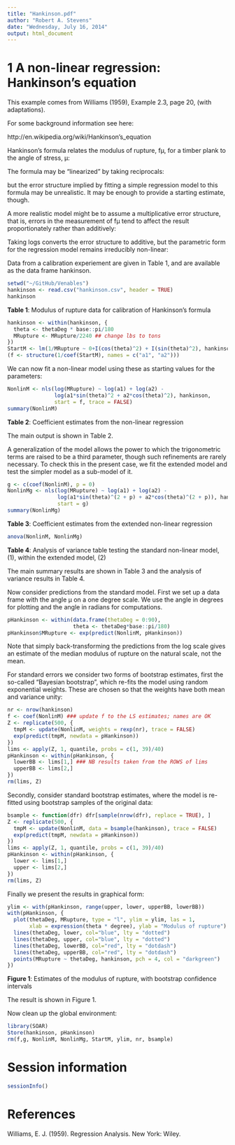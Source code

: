 ```yaml
---
title: "Hankinson.pdf"
author: "Robert A. Stevens"
date: "Wednesday, July 16, 2014"
output: html_document
---
```


# 1 A non-linear regression: Hankinson's equation

This example comes from Williams (1959), Example 2.3, page 20, (with adaptations).

For some background information see here:

http://en.wikipedia.org/wiki/Hankinson's_equation

Hankinson's formula relates the modulus of rupture, fµ, for a timber plank to the angle of stress, µ:
  
The formula may be "linearized" by taking reciprocals:
  
but the error structure implied by fitting a simple regression model to this formula may be unrealistic. It may be enough to provide a starting estimate, though.

A more realistic model might be to assume a multiplicative error structure, that is, errors in the measurement of fµ tend to affect the result proportionately rather than additively:
  
Taking logs converts the error structure to additive, but the parametric form for the regression model remains irreducibly non-linear:
  
Data from a calibration experiement are given in Table 1, and are available as the data frame hankinson.

```r
setwd("~/GitHub/Venables")
hankinson <- read.csv("hankinson.csv", header = TRUE)
hankinson
```

**Table 1**: Modulus of rupture data for calibration of Hankinson's formula

```r
hankinson <- within(hankinson, {
  theta <- thetaDeg * base::pi/180
  MRupture <- MRupture/2240 ## change lbs to tons
})
StartM <- lm(1/MRupture ~ 0+I(cos(theta)^2) + I(sin(theta)^2), hankinson)
(f <- structure(1/coef(StartM), names = c("a1", "a2")))
```

We can now fit a non-linear model using these as starting values for the parameters:

```r
NonlinM <- nls(log(MRupture) ~ log(a1) + log(a2) -
               log(a1*sin(theta)^2 + a2*cos(theta)^2), hankinson,
               start = f, trace = FALSE)
summary(NonlinM)
```

**Table 2**: Coefficient estimates from the non-linear regression

The main output is shown in Table 2.

A generalization of the model allows the power to which the trigonometric terms are raised to be a third parameter, though such refinements are rarely necessary. To check this in the present case, we fit the extended model and test the simpler model as a sub-model of it.

```r
g <- c(coef(NonlinM), p = 0)
NonlinMg <- nls(log(MRupture) ~ log(a1) + log(a2) -
                log(a1*sin(theta)^(2 + p) + a2*cos(theta)^(2 + p)), hankinson,
                start = g)
summary(NonlinMg)
```

**Table 3**: Coefficient estimates from the extended non-linear regression

```r
anova(NonlinM, NonlinMg)
```

**Table 4**: Analysis of variance table testing the standard non-linear model, (1), within the extended model, (2)

The main summary results are shown in Table 3 and the analysis of variance results in Table 4.

Now consider predictions from the standard model. First we set up a data frame with the angle µ on a one degree scale. We use the angle in degrees for plotting and the angle in radians for computations.

```r
pHankinson <- within(data.frame(thetaDeg = 0:90),
                     theta <- thetaDeg*base::pi/180)
pHankinson$MRupture <- exp(predict(NonlinM, pHankinson))
```

Note that simply back-transforming the predictions from the log scale gives an estimate of the median modulus of rupture on the natural scale, not the mean.

For standard errors we consider two forms of bootstrap estimates, first the so-called "Bayesian bootstrap", which re-fits the model using random exponential weights. These are chosen so that the weights have both mean and variance unity:

```r
nr <- nrow(hankinson)
f <- coef(NonlinM) ### update f to the LS estimates; names are OK
Z <- replicate(500, {
  tmpM <- update(NonlinM, weights = rexp(nr), trace = FALSE)
  exp(predict(tmpM, newdata = pHankinson))
})
lims <- apply(Z, 1, quantile, probs = c(1, 39)/40)
pHankinson <- within(pHankinson, {
  lowerBB <- lims[1,] ### NB results taken from the ROWS of lims
  upperBB <- lims[2,]
})
rm(lims, Z)
```

Secondly, consider standard bootstrap estimates, where the model is re-fitted using bootstrap samples of the original data:

```r
bsample <- function(dfr) dfr[sample(nrow(dfr), replace = TRUE), ]
Z <- replicate(500, {
  tmpM <- update(NonlinM, data = bsample(hankinson), trace = FALSE)
  exp(predict(tmpM, newdata = pHankinson))
})
lims <- apply(Z, 1, quantile, probs = c(1, 39)/40)
pHankinson <- within(pHankinson, {
  lower <- lims[1,]
  upper <- lims[2,]
})
rm(lims, Z)
```

Finally we present the results in graphical form:

```r
ylim <- with(pHankinson, range(upper, lower, upperBB, lowerBB))
with(pHankinson, {
  plot(thetaDeg, MRupture, type = "l", ylim = ylim, las = 1,
       xlab = expression(theta * degree), ylab = "Modulus of rupture")
  lines(thetaDeg, lower, col="blue", lty = "dotted")
  lines(thetaDeg, upper, col="blue", lty = "dotted")
  lines(thetaDeg, lowerBB, col="red", lty = "dotdash")
  lines(thetaDeg, upperBB, col="red", lty = "dotdash")
  points(MRupture ~ thetaDeg, hankinson, pch = 4, col = "darkgreen")
})
```

**Figure 1**: Estimates of the modulus of rupture, with bootstrap confidence intervals

The result is shown in Figure 1.

Now clean up the global environment:

```r
library(SOAR)
Store(hankinson, pHankinson)
rm(f,g, NonlinM, NonlinMg, StartM, ylim, nr, bsample)
```

# Session information

```r
sessionInfo()
```

# References

Williams, E. J. (1959). Regression Analysis. New York: Wiley.
